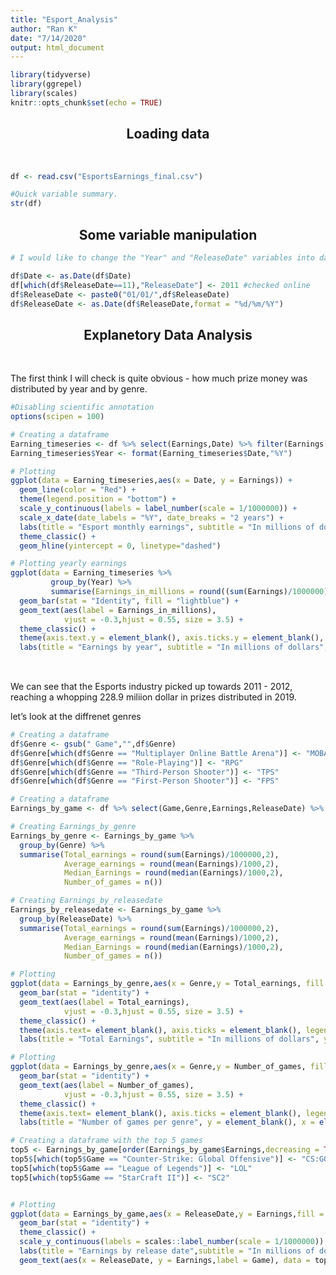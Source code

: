 ```yaml
---
title: "Esport_Analysis"
author: "Ran K"
date: "7/14/2020"
output: html_document
---
```


```r
library(tidyverse)
library(ggrepel)
library(scales)
knitr::opts_chunk$set(echo = TRUE)
```



<center><h2>Loading data</center></h2>
<br>

```r
df <- read.csv("EsportsEarnings_final.csv")

#Quick variable summary.
str(df)
```

<center><h2>Some variable manipulation</center></h2>


```r
# I would like to change the "Year" and "ReleaseDate" variables into date format

df$Date <- as.Date(df$Date)
df[which(df$ReleaseDate==11),"ReleaseDate"] <- 2011 #checked online
df$ReleaseDate <- paste0("01/01/",df$ReleaseDate)
df$ReleaseDate <- as.Date(df$ReleaseDate,format = "%d/%m/%Y")
```





<center><h2> Explanetory Data Analysis</h2></center>
<br>

The first think I will check is quite obvious - how much prize money was distributed by year and by genre.

```r
#Disabling scientific annotation
options(scipen = 100)

# Creating a dataframe
Earning_timeseries <- df %>% select(Earnings,Date) %>% filter(Earnings > 0) %>% group_by(Date) %>% summarise(Earnings = sum(Earnings))
Earning_timeseries$Year <- format(Earning_timeseries$Date,"%Y")

# Plotting
ggplot(data = Earning_timeseries,aes(x = Date, y = Earnings)) +
  geom_line(color = "Red") +
  theme(legend.position = "bottom") +
  scale_y_continuous(labels = label_number(scale = 1/1000000)) +
  scale_x_date(date_labels = "%Y", date_breaks = "2 years") +
  labs(title = "Esport monthly earnings", subtitle = "In millions of dollars", y = "Earnings") +
  theme_classic() +
  geom_hline(yintercept = 0, linetype="dashed")

# Plotting yearly earnings
ggplot(data = Earning_timeseries %>%
         group_by(Year) %>%
         summarise(Earnings_in_millions = round((sum(Earnings)/1000000),1)),aes(x = Year, y = Earnings_in_millions)) +
  geom_bar(stat = "Identity", fill = "lightblue") +
  geom_text(aes(label = Earnings_in_millions),
            vjust = -0.3,hjust = 0.55, size = 3.5) +
  theme_classic() +
  theme(axis.text.y = element_blank(), axis.ticks.y = element_blank(), axis.text.x = element_text(angle=90)) + 
  labs(title = "Earnings by year", subtitle = "In millions of dollars", y = element_blank())
  
```
<br>
We can see that the Esports industry picked up towards 2011 - 2012, reaching a whopping 228.9 miliion dollar in prizes distributed in 2019. <br>

let's look at the diffrenet genres <br>

```r
# Creating a dataframe
df$Genre <- gsub(" Game","",df$Genre)
df$Genre[which(df$Genre == "Multiplayer Online Battle Arena")] <- "MOBA"
df$Genre[which(df$Genre == "Role-Playing")] <- "RPG"
df$Genre[which(df$Genre == "Third-Person Shooter")] <- "TPS"
df$Genre[which(df$Genre == "First-Person Shooter")] <- "FPS"
```


```r
# Creating a dataframe
Earnings_by_game <- df %>% select(Game,Genre,Earnings,ReleaseDate) %>% filter(Earnings > 0) %>% group_by(Game,Genre,ReleaseDate) %>% summarise(Earnings = sum(Earnings))

# Creating Earnings_by_genre
Earnings_by_genre <- Earnings_by_game %>%
  group_by(Genre) %>%
  summarise(Total_earnings = round(sum(Earnings)/1000000,2),
            Average_earnings = round(mean(Earnings)/1000,2),
            Median_Earnings = round(median(Earnings)/1000,2),
            Number_of_games = n())

# Creating Earnings_by_releasedate
Earnings_by_releasedate <- Earnings_by_game %>%
  group_by(ReleaseDate) %>%
  summarise(Total_earnings = round(sum(Earnings)/1000000,2),
            Average_earnings = round(mean(Earnings)/1000,2),
            Median_Earnings = round(median(Earnings)/1000,2),
            Number_of_games = n())
```


``` r
# Plotting
ggplot(data = Earnings_by_genre,aes(x = Genre,y = Total_earnings, fill = Genre)) +
  geom_bar(stat = "identity") +
  geom_text(aes(label = Total_earnings),
            vjust = -0.3,hjust = 0.55, size = 3.5) +
  theme_classic() +
  theme(axis.text= element_blank(), axis.ticks = element_blank(), legend.position = "right") + 
  labs(title = "Total Earnings", subtitle = "In millions of dollars", y = element_blank(), x = element_blank())
```


``` r
# Plotting
ggplot(data = Earnings_by_genre,aes(x = Genre,y = Number_of_games, fill = Genre)) +
  geom_bar(stat = "identity") +
  geom_text(aes(label = Number_of_games),
            vjust = -0.3,hjust = 0.55, size = 3.5) +
  theme_classic() +
  theme(axis.text= element_blank(), axis.ticks = element_blank(), legend.position = "right") + 
  labs(title = "Number of games per genre", y = element_blank(), x = element_blank())
```
  
``` r
# Creating a dataframe with the top 5 games
top5 <- Earnings_by_game[order(Earnings_by_game$Earnings,decreasing = TRUE),][1:5,]
top5$[which(top5$Game == "Counter-Strike: Global Offensive")] <- "CS:GO"
top5[which(top5$Game == "League of Legends")] <- "LOL"
top5[which(top5$Game == "StarCraft II")] <- "SC2"


# Plotting
ggplot(data = Earnings_by_game,aes(x = ReleaseDate,y = Earnings,fill = Genre)) +
  geom_bar(stat = "identity") +
  theme_classic() +
  scale_y_continuous(labels = scales::label_number(scale = 1/1000000)) +
  labs(title = "Earnings by release date",subtitle = "In millions of dollars", y = element_blank(), x = element_blank()) +
  geom_text(aes(x = ReleaseDate, y = Earnings,label = Game), data = top5,size = 3.5)
```  
  
  
  
  
  
  
  
  
  
  
  
  
  
  
  
  
  
  